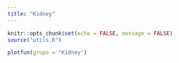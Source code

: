 ```yaml
---
title: "Kidney"
---
```


```r
knitr::opts_chunk$set(echo = FALSE, message = FALSE)
source("utils.R")
```

```r
plotfun(grupo = "Kidney")
```


